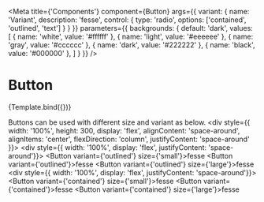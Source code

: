 

<Meta title={'Components'} component={Button} args={{
	variant: {
		name: 'Variant',
		description: 'fesse',
		control: {
			type: 'radio',
			options: ['contained', 'outlined', 'text']
		}
	}
}} parameters={{
	backgrounds: {
		default: 'dark',
		values: [
			{ name: 'white', value: '#ffffff' },
			{ name: 'light', value: '#eeeeee' },
			{ name: 'gray', value: '#cccccc' },
			{ name: 'dark', value: '#222222' },
			{ name: 'black', value: '#000000' },
		]
	}
}} />

# Button

<Canvas>
	<Story name="Button" args={{ children: 'fesse', variant: 'outlined' }}>
		{Template.bind({})}
	</Story>
</Canvas>

Buttons can be  used with different size and variant as below.
<Canvas>
	<div style={{
		width: '100%',
		height: 300,
		display: 'flex',
		alignContent: 'space-around',
		alignItems: 'center',
		flexDirection: 'column',
		justifyContent: 'space-around'
	}}>
		<div style={{ width: '100%', display: 'flex', justifyContent: 'space-around'}}>
			<Button variant={'outlined'} size={'small'}>fesse</Button>
			<Button variant={'outlined'}>fesse</Button>
			<Button variant={'outlined'} size={'large'}>fesse</Button>
		</div>
		<div style={{ width: '100%', display: 'flex', justifyContent: 'space-around'}}>
			<Button variant={'contained'} size={'small'}>fesse</Button>
			<Button variant={'contained'}>fesse</Button>
			<Button variant={'contained'} size={'large'}>fesse</Button>
		</div>
	</div>
</Canvas>

<ArgsTable of={Button} />
